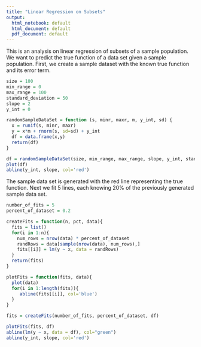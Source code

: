 ```yaml
---
title: "Linear Regression on Subsets"
output:
  html_notebook: default
  html_document: default
  pdf_document: default
---
```

This is an analysis on linear regression of subsets of a sample population. We want to predict the true function of a data set given a sample population. First, we create a sample dataset with the known true function and its error term.

```r
size = 100
min_range = 0
max_range = 100
standard_deviation = 50
slope = 2
y_int = 0

randomSampleDataSet = function (s, minr, maxr, m, y_int, sd) {
  x = runif(s, minr, maxr)
  y = x*m + rnorm(s, sd=sd) + y_int
  df = data.frame(x,y)
  return(df)
}

df = randomSampleDataSet(size, min_range, max_range, slope, y_int, standard_deviation)
plot(df)
abline(y_int, slope, col='red')
```
The sample data set is generated with the red line representing the true function. Next we fit 5 lines, each knowing 20% of the previously generated sample data set.

```r
number_of_fits = 5
percent_of_dataset = 0.2

createFits = function(n, pct, data){
  fits = list()
  for(i in 1:n){
    num_rows = nrow(data) * percent_of_dataset  
    randRows = data[sample(nrow(data), num_rows),] 
    fits[[i]] = lm(y ~ x, data = randRows)
  }
  return(fits)
}

plotFits = function(fits, data){
  plot(data)
  for(i in 1:length(fits)){
     abline(fits[[i]], col='blue')   
  }
}

fits = createFits(number_of_fits, percent_of_dataset, df)

plotFits(fits, df)
abline(lm(y ~ x, data = df), col="green")
abline(y_int, slope, col='red')
```